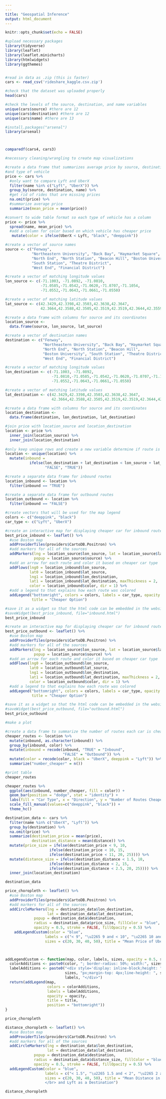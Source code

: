 ```yaml
---
---
title: "Geospatial Inference"
output: html_document
---
```


```r
knitr::opts_chunk$set(echo = FALSE)
```


```r
#upload necessary packages
library(tidyverse)
library(leaflet)
library(leaflet.minicharts)
library(htmlwidgets)
library(ggthemes)


#read in data as .zip (this is faster)
cars <- read_csv('rideshare_kaggle.csv.zip')

#check that the dataset was uploaded properly
head(cars)

#check the levels of the source, destination, and name variables
unique(cars$source) #there are 12
unique(cars$destination) #there are 12
unique(cars$name) #there are 13

```

```r
#install.packages("arsenal")
library(arsenal)



comparedf(cars4, cars3)

```



```r
#necessary cleaning/wrangling to create map visualizations

#create a data frame that summarizes average price by source, destination, 
#and type of vehicle 
price <- cars %>%
  #only want to compare Lyft and UberX
  filter(name %in% c("Lyft", "UberX")) %>%
  group_by(source, destination, name) %>%
  #get rid of rides that are missing prices
  na.omit(price) %>%
  #summarize average price
  summarize(mean_price = mean(price))

#convert to wide table format so each type of vehicle has a column
price <- price %>%
  spread(name, mean_price) %>%
  #add a column for color based on which vehicle has cheaper price
   mutate(color = ifelse(UberX < Lyft, "black", "deeppink"))

#create a vector of source names
source <- c("Fenway", 
            "Northeastern University", "Back Bay", "Haymarket Square", 
            "North End", "North Station", "Beacon Hill", "Boston University", 
            "South Station", "Theatre District",
            "West End", "Financial District")

#create a vector of matching longitude values
lon_source <- c(-71.1003, -71.0892, -71.0810,
                -71.0585,-71.0542,-71.0620,-71.0707,-71.1054,
                -71.0552,-71.0643,-71.0661,-71.0550)

#create a vector of matching latitude values
lat_source <- c(42.3429,42.3398,42.3503,42.3638,42.3647,
                42.3664,42.3588,42.3505,42.3519,42.3519,42.3644,42.3559)

#create a data frame with columns for source and its coordinates
location_source <- 
  data.frame(source, lon_source, lat_source)

#create a vector of destination names
destination <- c("Fenway", 
                 "Northeastern University", "Back Bay", "Haymarket Square",
                 "North End", "North Station", "Beacon Hill", 
                 "Boston University", "South Station", "Theatre District", 
                 "West End", "Financial District")

#create a vector of matching longitude values
lon_destination <- c(-71.1003, -71.0892,
                     -71.0810,-71.0585,-71.0542,-71.0620,-71.0707,-71.1054,
                     -71.0552,-71.0643,-71.0661,-71.0550)

#create a vector of matching latitude values
lat_destination <- c(42.3429,42.3398,42.3503,42.3638,42.3647,
                     42.3664,42.3588,42.3505,42.3519,42.3519,42.3644,42.3559)

#create a data frame with columns for source and its coordinates
location_destination <- 
  data.frame(destination, lon_destination, lat_destination) 

#join price with location_source and location_destination
location <- price %>% 
  inner_join(location_source) %>%
  inner_join(location_destination) 
  
#only keep unique rows and create a new variable determine if route is inbound
location <- unique(location) %>%
  mutate(inbound = 
           ifelse(lon_destination + lat_destination < lon_source + lat_source,
                  "FALSE", "TRUE"))

#create a separate data frame for inbound routes
location_inbound <- location %>%
  filter(inbound == "TRUE")

#create a separate data frame for outbound routes
location_outbound <- location %>%
  filter(inbound == "FALSE")
```

```r
#create vectors that will be used for the map legend
colors <- c("deeppink", "black")
car_type <- c("Lyft", "UberX")

#create an interactive map for displaying cheaper car for inbound routes
best_price_inbound <- leaflet() %>%
  #use Boston map
  addProviderTiles(providers$CartoDB.Positron) %>%
  #add markers for all of the sources
  addMarkers(lng = location_source$lon_source, lat = location_source$lat_source,
             popup = location_source$source) %>%
  #add an arrow for each route and color it based on cheaper car type 
  addFlows(lng0 = location_inbound$lon_source, 
           lat0 = location_inbound$lat_source, 
           lng1 = location_inbound$lon_destination, 
           lat1 = location_inbound$lat_destination, maxThickness = 2, 
           color = location_inbound$color, dir = 1) %>%
  #add a legend to that explains how each route was colored
  addLegend("bottomright", colors = colors, labels = car_type, opacity = 1, 
            title = "Cheaper Option")

#save it as a widget so that the html code can be embedded in the website
#saveWidget(best_price_inbound, file="inbound.html")
best_price_inbound
```

```r
#create an interactive map for displaying cheaper car for inbound routes
best_price_outbound <- leaflet() %>%
  #use Boston map
  addProviderTiles(providers$CartoDB.Positron) %>%
  #add markers for all of the sources
  addMarkers(lng = location_source$lon_source, lat = location_source$lat_source,
             popup = location_source$source) %>%
  #add an arrow for each route and color it based on cheaper car type 
  addFlows(lng0 = location_outbound$lon_source, 
           lat0 = location_outbound$lat_source,
           lng1 = location_outbound$lon_destination, 
           lat1 = location_outbound$lat_destination, maxThickness = 2, 
           color = location_outbound$color, dir = 1) %>%
  #add a legend to that explains how each route was colored
  addLegend("bottomright", colors = colors, labels = car_type, opacity = 1,
            title = "Cheaper Option")

#save it as a widget so that the html code can be embedded in the website
#saveWidget(best_price_outbound, file="outbound.html")
best_price_outbound

```


```r
#make a plot 

#create a data frame to summarize the number of routes each car is cheaper
cheaper_routes <- location %>% 
  mutate(inbound, as.character(inbound)) %>%
  group_by(inbound, color) %>%
  mutate(inbound = recode(inbound, "TRUE" = "Inbound",
                          "FALSE" = "Outbound")) %>%
  mutate(color = recode(color, black = "UberX", deeppink = "Lyft")) %>%
  summarize("number_cheaper" = n())

#print table
cheaper_routes

cheaper_routes %>%
  ggplot(aes(inbound, number_cheaper, fill = color)) +
  geom_bar(position = "dodge", stat = "identity") + 
  labs(fill = "Car Type", x = "Direction", y = "Number of Routes Cheaper") +
  scale_fill_manual(values=c("deeppink", "black")) +
  theme_hc()
```

```r
destination_data <- cars %>%
  filter(name %in% c("UberX", "Lyft")) %>%
  group_by(destination) %>% 
  na.omit(price) %>%
  summarize(destination_price = mean(price),
            destination_distance = mean(distance)) %>%
  mutate(price_size = ifelse(destination_price < 9, 10, 
                    ifelse(destination_price < 10, 15,
                    ifelse(destination_price < 11, 20, 25)))) %>%
  mutate(distance_size = ifelse(destination_distance < 1.5, 10, 
                    ifelse(destination_distance < 2, 15,
                    ifelse(destination_distance < 2.5, 20, 25)))) %>%
  inner_join(location_destination)

destination_data


```


```r
price_choropleth <- leaflet() %>%
  #use Boston map
  addProviderTiles(providers$CartoDB.Positron) %>%
  #add markers for all of the sources
  addCircleMarkers(lng = destination_data$lon_destination, 
                   lat = destination_data$lat_destination,
             popup = destination_data$destination, 
             radius = destination_data$price_size, fillColor = "blue",
             opacity = 0.5, stroke = FALSE, fillOpacity = 0.5) %>%
    addLegendCustom(color = "blue", 
                  labels = c("< 9", "\u2265 9 and < 10", "\u2265 10 and < 11", "> 11"),
                  sizes = c(20, 30, 40, 50), title = "Mean Price of UberX and </br> Lyft as a Destination")


  
addLegendCustom <- function(map, color, labels, sizes, opacity = 0.5, stroke, title = "Mean Price"){
  colorAdditions <- paste0(color, "; border-radius: 50%; width:", sizes, "px; height:", sizes, "px")
  labelAdditions <- paste0("<div style='display: inline-block;height: ", 
                           sizes, "px;margin-top: 4px;line-height: ", sizes, "px;'>", 
                           labels, "</div>")
  return(addLegend(map, 
                   colors = colorAdditions, 
                   labels = labelAdditions, 
                   opacity = opacity, 
                   title = title,
                   position = "bottomright"))
}

price_choropleth
```


```r
distance_choropleth <- leaflet() %>%
  #use Boston map
  addProviderTiles(providers$CartoDB.Positron) %>%
  #add markers for all of the sources
  addCircleMarkers(lng = destination_data$lon_destination,
                   lat = destination_data$lat_destination,
             popup = destination_data$destination, 
             radius = destination_data$distance_size, fillColor = "blue",
             opacity = 0.5, stroke = FALSE, fillOpacity = 0.5) %>%
  addLegendCustom(color = "blue", 
                  labels = c("< 1.5", "\u2265 1.5 and < 2", "\u2265 2 and < 2.5", "> 2.5"),
                  sizes = c(20, 30, 40, 50), title = "Mean Distance in km of UberX
                  </br> and Lyft as a Destination")

distance_choropleth
```

